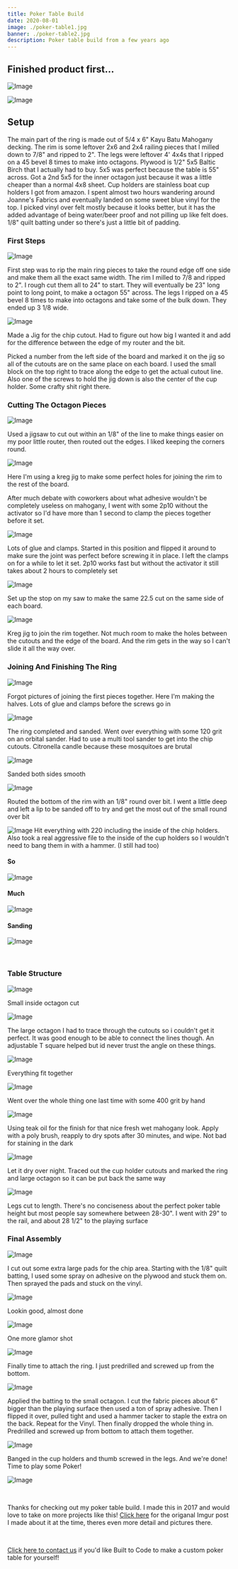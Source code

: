 ```yaml
---
title: Poker Table Build
date: 2020-08-01
image: ./poker-table1.jpg
banner: ./poker-table2.jpg
description: Poker table build from a few years ago
---
```


## Finished product first...

![Image](./poker-table1.jpg)

![Image](./poker-table3.jpg)

## Setup

The main part of the ring is made out of 5/4 x 6" Kayu Batu Mahogany decking. The rim is some leftover 2x6 and 2x4 railing pieces that I milled down to 7/8" and ripped to 2". The legs were leftover 4' 4x4s that I ripped on a 45 bevel 8 times to make into octagons. Plywood is 1/2" 5x5 Baltic Birch that I actually had to buy. 5x5 was perfect because the table is 55" across. Got a 2nd 5x5 for the inner octagon just because it was a little cheaper than a normal 4x8 sheet. Cup holders are stainless boat cup holders I got from amazon. I spent almost two hours wandering around Joanne's Fabrics and eventually landed on some sweet blue vinyl for the top. I picked vinyl over felt mostly because it looks better, but it has the added advantage of being water/beer proof and not pilling up like felt does. 1/8" quilt batting under so there's just a little bit of padding.

### First Steps

![Image](./poker-table5.jpg)

First step was to rip the main ring pieces to take the round edge off one side and make them all the exact same width. The rim I milled to 7/8 and ripped to 2". I rough cut them all to 24" to start. They will eventually be 23" long point to long point, to make a octagon 55" across. The legs I ripped on a 45 bevel 8 times to make into octagons and take some of the bulk down. They ended up 3 1/8 wide.

![Image](./poker-table6.jpg)

Made a Jig for the chip cutout. Had to figure out how big I wanted it and add for the difference between the edge of my router and the bit.

Picked a number from the left side of the board and marked it on the jig so all of the cutouts are on the same place on each board. I used the small block on the top right to trace along the edge to get the actual cutout line. Also one of the screws to hold the jig down is also the center of the cup holder. Some crafty shit right there.

### Cutting The Octagon Pieces

![Image](./poker-table7.jpg)

Used a jigsaw to cut out within an 1/8" of the line to make things easier on my poor little router, then routed out the edges. I liked keeping the corners round.

![Image](./poker-table8.jpg)

Here I'm using a kreg jig to make some perfect holes for joining the rim to the rest of the board.

After much debate with coworkers about what adhesive wouldn't be completely useless on mahogany, I went with some 2p10 without the activator so I'd have more than 1 second to clamp the pieces together before it set.

![Image](./poker-table9.jpg)

Lots of glue and clamps. Started in this position and flipped it around to make sure the joint was perfect before screwing it in place. I left the clamps on for a while to let it set. 2p10 works fast but without the activator it still takes about 2 hours to completely set

![Image](./poker-table10.jpg)

Set up the stop on my saw to make the same 22.5 cut on the same side of each board.

![Image](./poker-table11.jpg)

Kreg jig to join the rim together. Not much room to make the holes between the cutouts and the edge of the board. And the rim gets in the way so I can't slide it all the way over.

### Joining And Finishing The Ring

![Image](./poker-table12.jpg)

Forgot pictures of joining the first pieces together. Here I'm making the halves. Lots of glue and clamps before the screws go in

![Image](./poker-table13.jpg)

The ring completed and sanded. Went over everything with some 120 grit on an orbital sander. Had to use a multi tool sander to get into the chip cutouts. Citronella candle because these mosquitoes are brutal

![Image](./poker-table14.jpg)

Sanded both sides smooth

![Image](./poker-table15.jpg)

Routed the bottom of the rim with an 1/8" round over bit. I went a little deep and left a lip to be sanded off to try and get the most out of the small round over bit

![Image](./poker-table30.jpg)
Hit everything with 220 including the inside of the chip holders. Also took a real aggressive file to the inside of the cup holders so I wouldn't need to bang them in with a hammer. (I still had too)

#### So

![Image](./poker-table16.jpg)

#### Much

![Image](./poker-table17.jpg)

#### Sanding

![Image](./poker-table18.jpg)

<br />

### Table Structure

![Image](./poker-table19.jpg)

Small inside octagon cut

![Image](./poker-table20.jpg)

The large octagon I had to trace through the cutouts so i couldn't get it perfect. It was good enough to be able to connect the lines though. An adjustable T square helped but id never trust the angle on these things.

![Image](./poker-table21.jpg)

Everything fit together

![Image](./poker-table22.jpg)

Went over the whole thing one last time with some 400 grit by hand

![Image](./poker-table31.jpg)

Using teak oil for the finish for that nice fresh wet mahogany look. Apply with a poly brush, reapply to dry spots after 30 minutes, and wipe. Not bad for staining in the dark

![Image](./poker-table23.jpg)

Let it dry over night. Traced out the cup holder cutouts and marked the ring and large octagon so it can be put back the same way

![Image](./poker-table24.jpg)

Legs cut to length. There's no conciseness about the perfect poker table height but most people say somewhere between 28-30". I went with 29" to the rail, and about 28 1/2" to the playing surface

### Final Assembly

![Image](./poker-table25.jpg)

I cut out some extra large pads for the chip area. Starting with the 1/8" quilt batting, I used some spray on adhesive on the plywood and stuck them on. Then sprayed the pads and stuck on the vinyl.

![Image](./poker-table26.jpg)

Lookin good, almost done

![Image](./poker-table27.jpg)

One more glamor shot

![Image](./poker-table28.jpg)

Finally time to attach the ring. I just predrilled and screwed up from the bottom.

![Image](./poker-table29.jpg)

Applied the batting to the small octagon. I cut the fabric pieces about 6" bigger than the playing surface then used a ton of spray adhesive. Then I flipped it over, pulled tight and used a hammer tacker to staple the extra on the back. Repeat for the Vinyl. Then finally dropped the whole thing in. Predrilled and screwed up from bottom to attach them together.

![Image](./poker-table1.jpg)

Banged in the cup holders and thumb screwed in the legs. And we're done! Time to play some Poker!

![Image](./poker-table4.jpg)

<br />

Thanks for checking out my poker table build. I made this in 2017 and would love to take on more projects like this! [Click here](https://imgur.com/gallery/zN0OL) for the origanal Imgur post I made about it at the time, theres even more detail and pictures there.

<br />

[Click here to contact us](/contact) if you'd like Built to Code to make a custom poker table for yourself!
